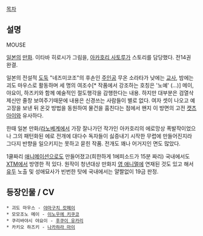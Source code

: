 [[목차]]

== 설명 ==
MOUSE

[[일본]]의 [[만화]]. 이타바 히로시가 그림을, [[아카호리 사토루]]가 스토리를 담당했다. 전14권 완결.

일본의 전설적 [[도둑]] "네즈미코조"의 후손인 [[주인공]] 무온 소라타가 낮에는 [[교사]], 밤에는 괴도 마우스로 활동하며 세 명의 여조수[* 작품에서 강조하는 호칭은 '노예' (...)] 메이, 야요이, 하즈키와 함께 예술적인 절도행각을 감행한다는 내용. 하지만 대부분은 검열삭제신만 줄창 보여주기때문에 내용은 신경쓰는 사람들이 별로 없다. 여자 셋이 나오고 예고장을 보낸 뒤 온갖 방법을 동원하여 물건을 훔친다는 점에서 왠지 이 방면의 고전 [[캣츠 아이]]와 유사하다.

한때 일본 만화/[[라노베]]계에서 가장 잘나가던 작가인 아카호리의 에로망상 폭발작이었으나 그의 패턴화된 에로 전개에 대다수 독자들이 싫증내기 시작한 무렵에 만들어진지라 그다지 반향을 일으키지는 못하고 묻힌 작품. 전개도 꽤나 어거지인 면도 많았다.

1쿨짜리 [[애니메이션]]으로도 만들어졌고(희한하게 1에피소드가 15분 짜리) 국내에서도 [[XTM]]에서 방영한 적 있다. 원작이 청년대상 만화지 [[영 애니멀]]에 연재된 것도 있고 해서 [[유두]] 노출 및 성애묘사가 빈번한 탓에 국내에서는 얄짤없이 19금 판정. 

== 등장인물 / CV ==
 * 괴도 마우스 - [[야마구치 캇페이]]
 * 모모조노 메이 - [[이노우에 키쿠코]]
 * 쿠리바야시 야요이 - [[후쿠이 유카리]]
 * 카키오 하즈키 - [[나카하라 마이]]
